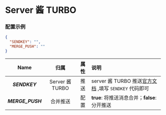 
<Cards>
  <Card
    title="BARK"
    href="/settings/notify/bark"
  />
  <Card
    title="CoolPush"
    href="/settings/notify/coolpush"
  />
  <Card
    title="钉钉"
    href="/settings/notify/dingtalk"
  />
  <Card
    title="飞书"
    href="/settings/notify/feishu"
  />
  <Card
    title="PushPlus"
    href="/settings/notify/pushplus"
  />
  <Card
    title="Qmsg 酱"
    href="/settings/notify/qmsg"
  />
  <Card
    title="企业微信"
    href="/settings/notify/qywx"
  />
  <Card
    title="Server 酱"
    href="/settings/notify/server"
  />
  <Card
    title="Telegram"
    href="/settings/notify/telegram"
  />
  <Card
    title="Server 酱 TURBO"
    href="/settings/notify/turbo"
  />
</Cards>

# Server 酱 TURBO

### 配置示例

```json
{
  "SENDKEY": "",
  "MERGE_PUSH": ""
}
```

|       Name       |      归属       | 属性 | 说明                                                                                  |
| :--------------: | :-------------: | :--: | :------------------------------------------------------------------------------------ |
|  _**SENDKEY**_   | Server 酱 TURBO | 推送 | server 酱 TURBO 推送[官方文档](https://sct.ftqq.com/sendkey) ,填写 `SENDKEY` 代码即可 |
| _**MERGE_PUSH**_ |    合并推送     | 配置 | **true**: 将推送消息合并；**false**: 分开推送                                         |
